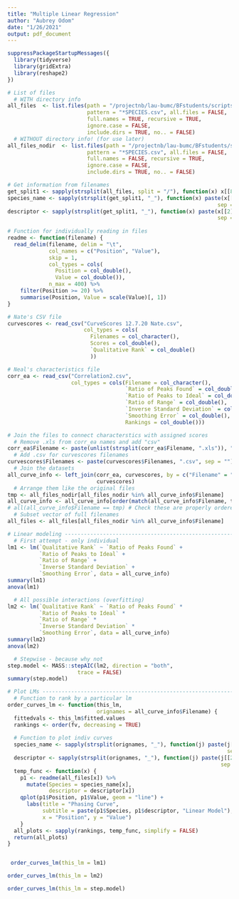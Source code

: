```yaml
---
title: "Multiple Linear Regression"
author: "Aubrey Odom"
date: "1/26/2021"
output: pdf_document
---
```


```r
suppressPackageStartupMessages({
  library(tidyverse)
  library(gridExtra)
  library(reshape2)
})
```

```r
# List of files
  # WITH directory info
all_files  <- list.files(path = "/projectnb/lau-bumc/BFstudents/scripts/aubrey_chalproj/CSV_files",
                         pattern = "*SPECIES.csv", all.files = FALSE,
                         full.names = TRUE, recursive = TRUE,
                         ignore.case = FALSE, 
                         include.dirs = TRUE, no.. = FALSE)
  # WITHOUT directory info! (for use later)
all_files_nodir  <- list.files(path = "/projectnb/lau-bumc/BFstudents/scripts/aubrey_chalproj/CSV_files",
                         pattern = "*SPECIES.csv", all.files = FALSE,
                         full.names = FALSE, recursive = TRUE,
                         ignore.case = FALSE, 
                         include.dirs = TRUE, no.. = FALSE)

# Get information from filenames
get_split1 <- sapply(strsplit(all_files, split = "/"), function(x) x[[8]])
species_name <- sapply(strsplit(get_split1, "_"), function(x) paste(x[[1]], 
                                                                  sep = "_"))
descriptor <- sapply(strsplit(get_split1, "_"), function(x) paste(x[[2]], x[[3]], 
                                                                  sep = "_"))
                     
# Function for individually reading in files
readme <- function(filename) {
  read_delim(filename, delim = "\t",
             col_names = c("Position", "Value"),
             skip = 1, 
             col_types = cols(
               Position = col_double(),
               Value = col_double()),
             n_max = 400) %>%
    filter(Position >= 20) %>%
    summarise(Position, Value = scale(Value)[, 1])
}
```



```r
# Nate's CSV file
curvescores <- read_csv("CurveScores 12.7.20 Nate.csv",
                        col_types = cols(
                          Filenames = col_character(),
                          Scores = col_double(),
                          `Qualitative Rank` = col_double()
                          ))

# Neal's characteristics file
corr_ea <- read_csv("Correlation2.csv",
                    col_types = cols(Filename = col_character(),
                                     `Ratio of Peaks Found` = col_double(),
                                     `Ratio of Peaks to Ideal` = col_double(),
                                     `Ratio of Range` = col_double(),
                                     `Inverse Standard Deviation` = col_double(),
                                     `Smoothing Error` = col_double(),
                                     Rankings = col_double()))

# Join the files to connect characterstics with assigned scores
  # Remove .xls from corr_ea names and add "csv"
corr_ea$Filename <- paste(unlist(strsplit(corr_ea$Filename, ".xls")), ".csv", sep = "")
  # Add .csv for curvescores filenames
curvescores$Filenames <- paste(curvescores$Filenames, ".csv", sep = "")
  # Join the datasets
all_curve_info <- left_join(corr_ea, curvescores, by = c("Filename" = "Filenames"),
                            curvescores)
  # Arrange them like the original files
tmp <- all_files_nodir[all_files_nodir %in% all_curve_info$Filename]
all_curve_info <- all_curve_info[order(match(all_curve_info$Filename, tmp)), ]
# all(all_curve_info$Filename == tmp) # Check these are properly ordered!
  # Subset vector of full filenames
all_files <- all_files[all_files_nodir %in% all_curve_info$Filename]

# Linear modeling -------------------------------------------------------------
  # First attempt - only individual 
lm1 <- lm(`Qualitative Rank` ~ `Ratio of Peaks Found` + 
          `Ratio of Peaks to Ideal` +
          `Ratio of Range` +
          `Inverse Standard Deviation` +
          `Smoothing Error`, data = all_curve_info)
summary(lm1)
anova(lm1)

  # All possible interactions (overfitting)
lm2 <- lm(`Qualitative Rank` ~ `Ratio of Peaks Found` * 
          `Ratio of Peaks to Ideal` *
          `Ratio of Range` *
          `Inverse Standard Deviation` *
          `Smoothing Error`, data = all_curve_info)
summary(lm2)
anova(lm2)

  # Stepwise - because why not
step.model <- MASS::stepAIC(lm2, direction = "both", 
                      trace = FALSE)
summary(step.model)

# Plot LMs --------------------------------------------------------------------
  # Function to rank by a particular lm
order_curves_lm <- function(this_lm, 
                            orignames = all_curve_info$Filename) {
  fittedvals <- this_lm$fitted.values
  rankings <- order(fv, decreasing = TRUE)
  
  # Function to plot indiv curves
  species_name <- sapply(strsplit(orignames, "_"), function(j) paste(j[[1]],
                                                                     sep = "_"))
  descriptor <- sapply(strsplit(orignames, "_"), function(j) paste(j[[2]], j[[3]],
                                                                   sep = "_"))
  temp_func <- function(x) {
    p1 <- readme(all_files[x]) %>%
      mutate(Species = species_name[x],
             descriptor = descriptor[x])
    qplot(p1$Position, p1$Value, geom = "line") + 
      labs(title = "Phasing Curve",
           subtitle = paste(p1$Species, p1$descriptor, "Linear Model"),
           x = "Position", y = "Value")
    }
  all_plots <- sapply(rankings, temp_func, simplify = FALSE)
  return(all_plots)
}



```

```r
 order_curves_lm(this_lm = lm1)

```

```r
order_curves_lm(this_lm = lm2)

```

```r
order_curves_lm(this_lm = step.model)

```



